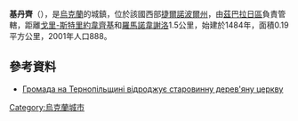 {{coord|49|34|7|N|25|52|6|E|scale:30000|display=title}}

'''基丹齊'''（{{lang-uk|Киданці}}），是[[烏克蘭|烏克蘭]]的城鎮，位於該國西部[[捷爾諾波爾州|捷爾諾波爾州]]，由[[茲巴拉日區|茲巴拉日區]]負責管轄，距離[[戈里-斯特里約韋齊基|戈里-斯特里約韋齊基]]和[[羅馬諾韋謝洛|羅馬諾韋謝洛]]1.5公里，始建於1484年，面積0.19平方公里，2001年人口888。

==參考資料==
* [http://risu.org.ua/ua/index/exclusive/kaleidoscope/61758/ Громада на Тернопільщині відроджує старовинну дерев'яну церкву] {{Wayback|url=http://risu.org.ua/ua/index/exclusive/kaleidoscope/61758/ |date=20160529033646 }} 

{{Ukraine-geo-stub}}
[[Category:烏克蘭城市|Category:烏克蘭城市]]